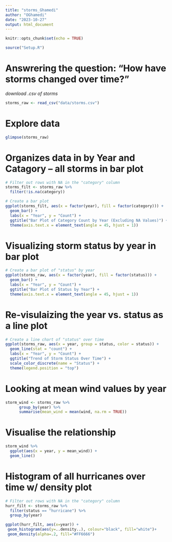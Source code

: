 ```yaml
---
title: "storms_Ghamedi"
author: "OGhamedi"
date: "2023-10-27"
output: html_document
---
```


```r
knitr::opts_chunk$set(echo = TRUE)
```

```r
source("Setup.R")
```

# Answrering the question: "How have storms changed over time?"

*download .csv of storms*

```r
storms_raw <- read_csv("data/storms.csv")
```

# Explore data

```r
glimpse(storms_raw)
```

# Organizes data in by Year and Catagory -- all storms in bar plot

```r

# Filter out rows with NA in the "category" column
storms_filt <- storms_raw %>%
  filter(!is.na(category))

# Create a bar plot
ggplot(storms_filt, aes(x = factor(year), fill = factor(category))) +
  geom_bar() +
  labs(x = "Year", y = "Count") +
  ggtitle("Bar Plot of Category Count by Year (Excluding NA Values)") +
  theme(axis.text.x = element_text(angle = 45, hjust = 1))

```

# Visualizing storm status by year in bar plot

```r

# Create a bar plot of "status" by year
ggplot(storms_raw, aes(x = factor(year), fill = factor(status))) +
  geom_bar() +
  labs(x = "Year", y = "Count") +
  ggtitle("Bar Plot of Status by Year") +
  theme(axis.text.x = element_text(angle = 45, hjust = 1))

```

# Re-visulaizing the year vs. status as a line plot

```r

# Create a line chart of "status" over time
ggplot(storms_raw, aes(x = year, group = status, color = status)) +
  geom_line(stat = "count") +
  labs(x = "Year", y = "Count") +
  ggtitle("Trend of Storm Status Over Time") +
  scale_color_discrete(name = "Status") +
  theme(legend.position = "top")

```

# Looking at mean wind values by year

```r
storm_wind <- storms_raw %>%
      group_by(year) %>%
      summarise(mean_wind = mean(wind, na.rm = TRUE))
```

# Visualise the relationship 

```r
storm_wind %>%
  ggplot(aes(x = year, y = mean_wind)) + 
  geom_line()
```

# Histogram of all hurricanes over time w/ density plot 
```r
# Filter out rows with NA in the "category" column
hurr_filt <- storms_raw %>%
  filter(status == "hurricane") %>%
  group_by(year)

ggplot(hurr_filt, aes(x=year)) + 
 geom_histogram(aes(y=..density..), colour="black", fill="white")+
 geom_density(alpha=.2, fill="#FF6666") 
```

